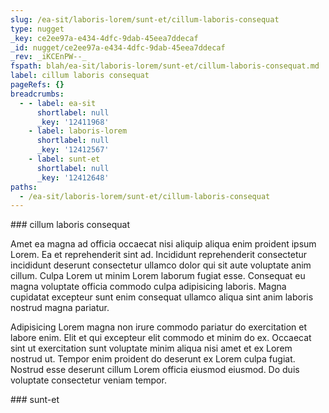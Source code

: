 ```yaml
---
slug: /ea-sit/laboris-lorem/sunt-et/cillum-laboris-consequat
type: nugget
_key: ce2ee97a-e434-4dfc-9dab-45eea7ddecaf
_id: nugget/ce2ee97a-e434-4dfc-9dab-45eea7ddecaf
_rev: _iKCEnPW--_
fspath: blah/ea-sit/laboris-lorem/sunt-et/cillum-laboris-consequat.md
label: cillum laboris consequat
pageRefs: {}
breadcrumbs:
  - - label: ea-sit
      shortlabel: null
      _key: '12411968'
    - label: laboris-lorem
      shortlabel: null
      _key: '12412567'
    - label: sunt-et
      shortlabel: null
      _key: '12412648'
paths:
  - /ea-sit/laboris-lorem/sunt-et/cillum-laboris-consequat
---
```


<NuggetArea>
<Nugget slug="/ea-sit/laboris-lorem/sunt-et/cillum-laboris-consequat" type="nugget" _key="ce2ee97a-e434-4dfc-9dab-45eea7ddecaf" _id="nugget/ce2ee97a-e434-4dfc-9dab-45eea7ddecaf" _rev="_iKCEnPW--_" fspath="blah/ea-sit/laboris-lorem/sunt-et/cillum-laboris-consequat.md" label="cillum laboris consequat" paths="/ea-sit/laboris-lorem/sunt-et/cillum-laboris-consequat">
<NuggetBody>
### cillum laboris consequat

Amet ea magna ad officia occaecat nisi aliquip aliqua enim proident ipsum Lorem. Ea et reprehenderit sint ad. Incididunt reprehenderit consectetur incididunt deserunt consectetur ullamco dolor qui sit aute voluptate anim cillum. Culpa Lorem ut minim Lorem laborum fugiat esse. Consequat eu magna voluptate officia commodo culpa adipisicing laboris. Magna cupidatat excepteur sunt enim consequat ullamco aliqua sint anim laboris nostrud magna pariatur.

Adipisicing Lorem magna non irure commodo pariatur do exercitation et labore enim. Elit et qui excepteur elit commodo et minim do ex. Occaecat sint ut exercitation sunt voluptate minim aliqua nisi amet et ex Lorem nostrud ut. Tempor enim proident do deserunt ex Lorem culpa fugiat. Nostrud esse deserunt cillum Lorem officia eiusmod eiusmod. Do duis voluptate consectetur veniam tempor.

</NuggetBody>
<Breadcrumbs>
<Crumbs>
<Crumb _key="12411968" label="ea-sit" /><Crumb _key="12412567" label="laboris-lorem" /><Crumb _key="12412648" label="sunt-et" />
</Crumbs>
</Breadcrumbs>
</Nugget>

<NuggetsInbound>
</NuggetsInbound>
<NuggetsOutbound>
</NuggetsOutbound>
</NuggetArea>
<PassagesInbound>
<Passage direction="inbound" type="passage" _key="12412648" _id="passage/12412648" _rev="_iKCEnPW---" label="sunt-et" passage="sunt-et" fspath="blah/ea-sit/laboris-lorem/sunt-et" paths="/ea-sit/laboris-lorem/sunt-et" slug="/ea-sit/laboris-lorem/sunt-et">
<NuggetBody>
### sunt-et

</NuggetBody>
<Breadcrumbs>
<Crumbs>
<Crumb _key="12411968" label="ea-sit" /><Crumb _key="12412567" label="laboris-lorem" />
</Crumbs>
</Breadcrumbs>
</Passage>

</PassagesInbound>
<PassagesOutbound>
</PassagesOutbound>